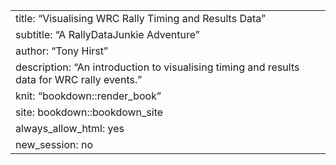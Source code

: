 ---
title: "Visualising WRC Rally Timing and Results Data"
subtitle: "A RallyDataJunkie Adventure"
author: "Tony Hirst"
description: "An introduction to visualising timing and results data for WRC rally events."
knit: "bookdown::render_book"
site: bookdown::bookdown_site
always_allow_html: yes
new_session: no
---